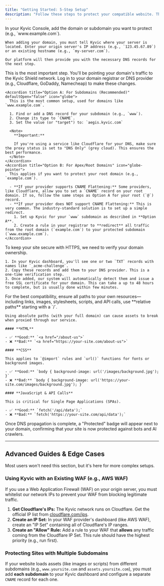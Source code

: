 ```yaml
---
title: "Getting Started: 5-Step Setup"
description: "Follow these steps to protect your compatible website. The entire process typically takes less than 10 minutes."
---
```


<Steps>
  <Step title="Step 1: Add Your Domain to Kyvic" titleSize="h2">
    In your Kyvic Console, add the domain or subdomain you want to protect (e.g., `www.example.com`).

    When adding your domain, you must tell Kyvic where your server is located. Enter your origin server's IP address (e.g., `123.45.67.89`) or an existing hostname (e.g., `my-server.com`).

    Our platform will then provide you with the necessary DNS records for the next step.
  </Step>
  <Step title="Step 2: Configure Your DNS" titleSize="h2">
    This is the most important step. You'll be pointing your domain's traffic to the Kyvic Shield network. Log in to your domain registrar or DNS provider (e.g., Cloudflare, GoDaddy, Namecheap) to make these changes.

    <Accordion title="Option A: For Subdomains (Recommended)" defaultOpen="false" icon="globe">
      This is the most common setup, used for domains like `www.example.com`.

      1. Find or add a DNS record for your subdomain (e.g., `www`).
      2. Change its type to `CNAME`.
      3. Set the value (or "target") to: `aegis.kyvic.com`

      <Note>
        **Important:**

        If you're using a service like Cloudflare for your DNS, make sure the proxy status is set to "DNS Only" (grey cloud). This ensures the best performance.
      </Note>
    </Accordion>
    <Accordion title="Option B: For Apex/Root Domains" icon="globe-pointer">
      This applies if you want to protect your root domain (e.g., `example.com`).

      - **If your provider supports CNAME Flattening:** Some providers, like Cloudflare, allow you to set a `CNAME` record on your root domain. If so, follow the same steps as Option A for your root (`@`) record.
      - **If your provider does NOT support CNAME Flattening:** This is very common. The industry-standard solution is to set up a simple redirect.
        1. Set up Kyvic for your `www` subdomain as described in **Option A**.
        2. Create a rule in your registrar to **redirect** all traffic from the root domain (`example.com`) to your protected subdomain (`www.example.com`).
    </Accordion>
  </Step>
  <Step title="Step 3: Activate Your SSL Certificate" titleSize="h2">
    To keep your site secure with HTTPS, we need to verify your domain ownership.

    1. In your Kyvic dashboard, you'll see one or two `TXT` records with names like `_acme-challenge`.
    2. Copy these records and add them to your DNS provider. This is a one-time verification step.
    3. Once added, our system will automatically detect them and issue a free SSL certificate for your domain. This can take a up to 48 hours to complete, but is usually done within few minutes.
  </Step>
  <Step title="Step 4: Use Relative Paths for All Internal Resources" stepNumber={4} titleSize="h2">
    For the best compatibility, ensure all paths to your own resources—including links, images, stylesheets, scripts, and API calls, use **relative paths** starting with a `/`.

    Using absolute paths (with your full domain) can cause assets to break when proxied through our service.

    #### **HTML**

    - ✅ **Good:** `<a href="/about-us">`
    - ❌ **Bad:** `<a href="https://your-site.com/about-us">`

    #### **CSS**

    This applies to `@import` rules and `url()` functions for fonts or background images.

    - ✅ **Good:** `body { background-image: url('/images/background.jpg'); }`
    - ❌ **Bad:** `body { background-image: url('https://your-site.com/images/background.jpg'); }`

    #### **JavaScript & API Calls**

    This is critical for Single Page Applications (SPAs).

    - ✅ **Good:** `fetch('/api/data');`
    - ❌ **Bad:** `fetch('https://your-site.com/api/data');`
  </Step>
  <Step title="Step 5: Verifying Your Setup" stepNumber={5} titleSize="h2">
    Once DNS propagation is complete, a "Protected" badge will appear next to your domain, confirming that your site is now protected against bots and AI crawlers.
  </Step>
  <Step title="That's it! Your are all set!" icon="party-horn" titleSize="h2">
    
  </Step>
</Steps>

---

## Advanced Guides & Edge Cases

Most users won't need this section, but it's here for more complex setups.

### Using Kyvic with an Existing WAF (e.g., AWS WAF)

If you use a Web Application Firewall (WAF) on your origin server, you must whitelist our network IPs to prevent your WAF from blocking legitimate traffic.

1. **Get Cloudflare's IPs:** The Kyvic network runs on Cloudflare. Get the official IP list from [cloudflare.com/ips](https://www.cloudflare.com/ips).
2. **Create an IP Set:** In your WAF provider's dashboard (like AWS WAF), create an "IP Set" containing all of Cloudflare's IP ranges.
3. **Create an "Allow" Rule:** Add a rule to your WAF that **allows** any traffic coming from the Cloudflare IP Set. This rule should have the highest priority (e.g., run first).

### Protecting Sites with Multiple Subdomains

If your website loads assets (like images or scripts) from different subdomains (e.g., `www.yoursite.com` and `assets.yoursite.com`), you must add **each subdomain** to your Kyvic dashboard and configure a separate `CNAME` record for each one.